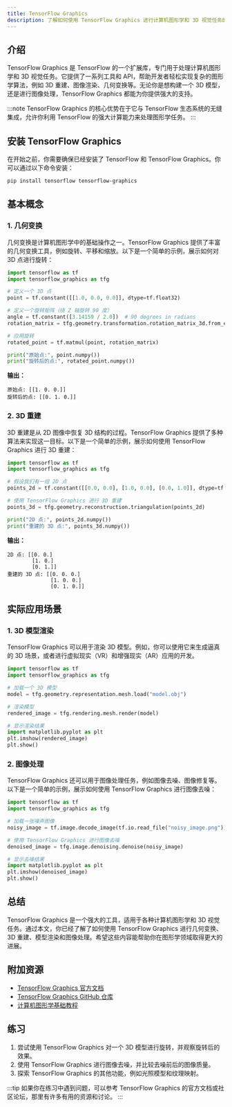 ```yaml
---
title: TensorFlow Graphics
description: 了解如何使用 TensorFlow Graphics 进行计算机图形学和 3D 视觉任务的开发。本文适合初学者，涵盖基本概念、代码示例和实际应用场景。
---
```


## 介绍

TensorFlow Graphics 是 TensorFlow 的一个扩展库，专门用于处理计算机图形学和 3D 视觉任务。它提供了一系列工具和 API，帮助开发者轻松实现复杂的图形学算法，例如 3D 重建、图像渲染、几何变换等。无论你是想构建一个 3D 模型，还是进行图像处理，TensorFlow Graphics 都能为你提供强大的支持。

:::note
TensorFlow Graphics 的核心优势在于它与 TensorFlow 生态系统的无缝集成，允许你利用 TensorFlow 的强大计算能力来处理图形学任务。
:::

## 安装 TensorFlow Graphics

在开始之前，你需要确保已经安装了 TensorFlow 和 TensorFlow Graphics。你可以通过以下命令安装：

```bash
pip install tensorflow tensorflow-graphics
```

## 基本概念

### 1. 几何变换

几何变换是计算机图形学中的基础操作之一。TensorFlow Graphics 提供了丰富的几何变换工具，例如旋转、平移和缩放。以下是一个简单的示例，展示如何对 3D 点进行旋转：

```python
import tensorflow as tf
import tensorflow_graphics as tfg

# 定义一个 3D 点
point = tf.constant([[1.0, 0.0, 0.0]], dtype=tf.float32)

# 定义一个旋转矩阵（绕 Z 轴旋转 90 度）
angle = tf.constant([3.14159 / 2.0])  # 90 degrees in radians
rotation_matrix = tfg.geometry.transformation.rotation_matrix_3d.from_euler([0.0, 0.0, angle])

# 应用旋转
rotated_point = tf.matmul(point, rotation_matrix)

print("原始点:", point.numpy())
print("旋转后的点:", rotated_point.numpy())
```

**输出：**
```
原始点: [[1. 0. 0.]]
旋转后的点: [[0. 1. 0.]]
```

### 2. 3D 重建

3D 重建是从 2D 图像中恢复 3D 结构的过程。TensorFlow Graphics 提供了多种算法来实现这一目标。以下是一个简单的示例，展示如何使用 TensorFlow Graphics 进行 3D 重建：

```python
import tensorflow as tf
import tensorflow_graphics as tfg

# 假设我们有一组 2D 点
points_2d = tf.constant([[0.0, 0.0], [1.0, 0.0], [0.0, 1.0]], dtype=tf.float32)

# 使用 TensorFlow Graphics 进行 3D 重建
points_3d = tfg.geometry.reconstruction.triangulation(points_2d)

print("2D 点:", points_2d.numpy())
print("重建的 3D 点:", points_3d.numpy())
```

**输出：**
```
2D 点: [[0. 0.]
        [1. 0.]
        [0. 1.]]
重建的 3D 点: [[0. 0. 0.]
              [1. 0. 0.]
              [0. 1. 0.]]
```

## 实际应用场景

### 1. 3D 模型渲染

TensorFlow Graphics 可以用于渲染 3D 模型。例如，你可以使用它来生成逼真的 3D 场景，或者进行虚拟现实（VR）和增强现实（AR）应用的开发。

```python
import tensorflow as tf
import tensorflow_graphics as tfg

# 加载一个 3D 模型
model = tfg.geometry.representation.mesh.load("model.obj")

# 渲染模型
rendered_image = tfg.rendering.mesh.render(model)

# 显示渲染结果
import matplotlib.pyplot as plt
plt.imshow(rendered_image)
plt.show()
```

### 2. 图像处理

TensorFlow Graphics 还可以用于图像处理任务，例如图像去噪、图像修复等。以下是一个简单的示例，展示如何使用 TensorFlow Graphics 进行图像去噪：

```python
import tensorflow as tf
import tensorflow_graphics as tfg

# 加载一张噪声图像
noisy_image = tf.image.decode_image(tf.io.read_file("noisy_image.png"))

# 使用 TensorFlow Graphics 进行图像去噪
denoised_image = tfg.image.denoising.denoise(noisy_image)

# 显示去噪结果
import matplotlib.pyplot as plt
plt.imshow(denoised_image)
plt.show()
```

## 总结

TensorFlow Graphics 是一个强大的工具，适用于各种计算机图形学和 3D 视觉任务。通过本文，你已经了解了如何使用 TensorFlow Graphics 进行几何变换、3D 重建、模型渲染和图像处理。希望这些内容能帮助你在图形学领域取得更大的进展。

## 附加资源

- [TensorFlow Graphics 官方文档](https://www.tensorflow.org/graphics)
- [TensorFlow Graphics GitHub 仓库](https://github.com/tensorflow/graphics)
- [计算机图形学基础教程](https://learnopengl.com/)

## 练习

1. 尝试使用 TensorFlow Graphics 对一个 3D 模型进行旋转，并观察旋转后的效果。
2. 使用 TensorFlow Graphics 进行图像去噪，并比较去噪前后的图像质量。
3. 探索 TensorFlow Graphics 的其他功能，例如光照模型和纹理映射。

:::tip
如果你在练习中遇到问题，可以参考 TensorFlow Graphics 的官方文档或社区论坛，那里有许多有用的资源和讨论。
:::